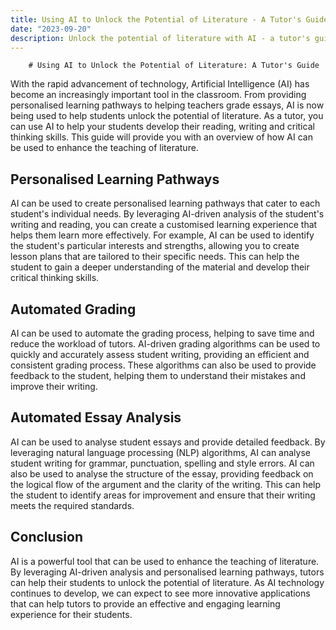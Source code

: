 ```yaml
---
title: Using AI to Unlock the Potential of Literature - A Tutor's Guide
date: "2023-09-20"
description: Unlock the potential of literature with AI - a tutor's guide to using AI to explore the depths of literature and achieve greater understanding.
---
```


        # Using AI to Unlock the Potential of Literature: A Tutor's Guide

With the rapid advancement of technology, Artificial Intelligence (AI) has become an increasingly important tool in the classroom. From providing personalised learning pathways to helping teachers grade essays, AI is now being used to help students unlock the potential of literature. As a tutor, you can use AI to help your students develop their reading, writing and critical thinking skills. This guide will provide you with an overview of how AI can be used to enhance the teaching of literature.

## Personalised Learning Pathways

AI can be used to create personalised learning pathways that cater to each student's individual needs. By leveraging AI-driven analysis of the student's writing and reading, you can create a customised learning experience that helps them learn more effectively. For example, AI can be used to identify the student's particular interests and strengths, allowing you to create lesson plans that are tailored to their specific needs. This can help the student to gain a deeper understanding of the material and develop their critical thinking skills.

## Automated Grading

AI can be used to automate the grading process, helping to save time and reduce the workload of tutors. AI-driven grading algorithms can be used to quickly and accurately assess student writing, providing an efficient and consistent grading process. These algorithms can also be used to provide feedback to the student, helping them to understand their mistakes and improve their writing.

## Automated Essay Analysis

AI can be used to analyse student essays and provide detailed feedback. By leveraging natural language processing (NLP) algorithms, AI can analyse student writing for grammar, punctuation, spelling and style errors. AI can also be used to analyse the structure of the essay, providing feedback on the logical flow of the argument and the clarity of the writing. This can help the student to identify areas for improvement and ensure that their writing meets the required standards.

## Conclusion

AI is a powerful tool that can be used to enhance the teaching of literature. By leveraging AI-driven analysis and personalised learning pathways, tutors can help their students to unlock the potential of literature. As AI technology continues to develop, we can expect to see more innovative applications that can help tutors to provide an effective and engaging learning experience for their students.
